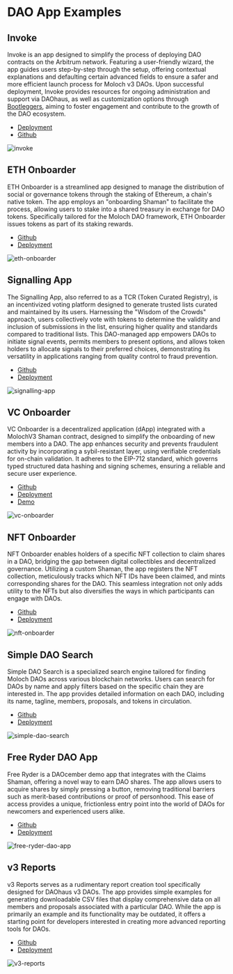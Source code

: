 # DAO App Examples

## Invoke

Invoke is an app designed to simplify the process of deploying DAO contracts on the Arbitrum network. Featuring a user-friendly wizard, the app guides users step-by-step through the setup, offering contextual explanations and defaulting certain advanced fields to ensure a safer and more efficient launch process for Moloch v3 DAOs. Upon successful deployment, Invoke provides resources for ongoing administration and support via DAOhaus, as well as customization options through [Bootleggers](https://bootleggers.wtf/), aiming to foster engagement and contribute to the growth of the DAO ecosystem.

- [Deployment](https://invoke.haus/)
- [Github](https://github.com/0xBootleggers/invoke)

![invoke](https://github.com/HausDAO/monorepo/assets/522182/fd9d65b8-696b-4fc4-a0ef-109339bc86cb)

## ETH Onboarder

ETH Onboarder is a streamlined app designed to manage the distribution of social or governance tokens through the staking of Ethereum, a chain's native token. The app employs an "onboarding Shaman" to facilitate the process, allowing users to stake into a shared treasury in exchange for DAO tokens. Specifically tailored for the Moloch DAO framework, ETH Onboarder issues tokens as part of its staking rewards.

- [Github](https://github.com/HausDAO/example-simple-eth-onboarder)
- [Deployment](https://join.daohaus.fun/)

![eth-onboarder](https://github.com/HausDAO/monorepo/assets/522182/9ef0400e-6a1c-4850-b57b-a11318d4151f)

## Signalling App

The Signalling App, also referred to as a TCR (Token Curated Registry), is an incentivized voting platform designed to generate trusted lists curated and maintained by its users. Harnessing the "Wisdom of the Crowds" approach, users collectively vote with tokens to determine the validity and inclusion of submissions in the list, ensuring higher quality and standards compared to traditional lists. This DAO-managed app empowers DAOs to initiate signal events, permits members to present options, and allows token holders to allocate signals to their preferred choices, demonstrating its versatility in applications ranging from quality control to fraud prevention.

- [Github](https://github.com/HausDAO/dh-signal-tcr-app)
- [Deployment](https://signal.daohaus.fun/)

![signalling-app](https://github.com/HausDAO/monorepo/assets/522182/b7aa3ca5-57cb-402b-aab1-629e159359ed)

## VC Onboarder

VC Onboarder is a decentralized application (dApp) integrated with a MolochV3 Shaman contract, designed to simplify the onboarding of new members into a DAO. The app enhances security and prevents fraudulent activity by incorporating a sybil-resistant layer, using verifiable credentials for on-chain validation. It adheres to the EIP-712 standard, which governs typed structured data hashing and signing schemes, ensuring a reliable and secure user experience.

- [Github](https://github.com/santteegt/vconboarder-monorepo)
- [Deployment](https://amused-rabbit.surge.sh/)
- [Demo](https://www.youtube.com/watch?v=r-Lx0txy6L8)

![vc-onboarder](https://github.com/HausDAO/monorepo/assets/522182/cd849bec-22f6-4b0d-b898-67cc6215b167)

## NFT Onboarder

NFT Onboarder enables holders of a specific NFT collection to claim shares in a DAO, bridging the gap between digital collectibles and decentralized governance. Utilizing a custom Shaman, the app registers the NFT collection, meticulously tracks which NFT IDs have been claimed, and mints corresponding shares for the DAO. This seamless integration not only adds utility to the NFTs but also diversifies the ways in which participants can engage with DAOs.

- [Github](https://github.com/HausDAO/dh-nftclaim-onboarder-app)
- [Deployment](https://onbrooder.daohaus.club/)

![nft-onboarder](https://github.com/HausDAO/monorepo/assets/522182/3b540dd1-94e1-45ed-9d13-fe55bd3648d8)

## Simple DAO Search

Simple DAO Search is a specialized search engine tailored for finding Moloch DAOs across various blockchain networks. Users can search for DAOs by name and apply filters based on the specific chain they are interested in. The app provides detailed information on each DAO, including its name, tagline, members, proposals, and tokens in circulation.

- [Github](https://github.com/skuhlmann/dh-v3-simple-search)
- [Deployment](https://simple-search.daohaus.club/)

![simple-dao-search](https://github.com/HausDAO/monorepo/assets/522182/ad473710-6438-4ac2-b6b4-4df93bcdd0c2)

## Free Ryder DAO App

Free Ryder is a DAOcember demo app that integrates with the Claims Shaman, offering a novel way to earn DAO shares. The app allows users to acquire shares by simply pressing a button, removing traditional barriers such as merit-based contributions or proof of personhood. This ease of access provides a unique, frictionless entry point into the world of DAOs for newcomers and experienced users alike.

- [Github](https://github.com/HausDAO/free-ryder-dao)
- [Deployment](https://freeryder.daohaus.club/#/claim)

![free-ryder-dao-app](https://github.com/HausDAO/monorepo/assets/522182/66761f4c-b2e4-46ac-8766-503a6f3e3ce2)

## v3 Reports

v3 Reports serves as a rudimentary report creation tool specifically designed for DAOhaus v3 DAOs. The app provides simple examples for generating downloadable CSV files that display comprehensive data on all members and proposals associated with a particular DAO. While the app is primarily an example and its functionality may be outdated, it offers a starting point for developers interested in creating more advanced reporting tools for DAOs.

- [Github](https://github.com/skuhlmann/dh-v3-reports)
- [Deployment](https://reports-demo.daohaus.club/)

![v3-reports](https://github.com/HausDAO/monorepo/assets/522182/aa19af0e-4032-468b-b28e-a3f052c4f53f)
